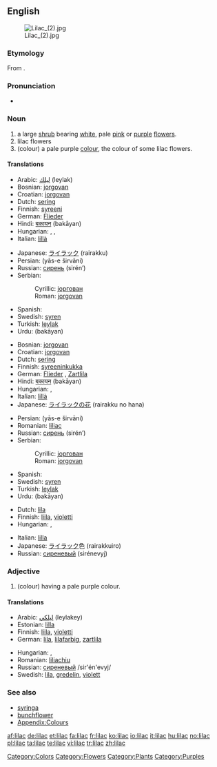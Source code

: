 {{wikipedia}}
==English==
[[Image:Lilac (2).jpg|thumb]]

===Etymology===
From {{Arabic}}.

===Pronunciation===
* {{a|US}} {{IPA|/ˈlaɪlək/}}

===Noun===
{{en-noun}}

# a large [[shrub]] bearing [[white]], pale [[pink]] or [[purple]] [[flower]]s.
# lilac flowers
# (colour) a pale purple [[color|colour]], the colour of some lilac flowers.
#: {{color panel|C8A2C8}}

====Translations====
{{trans-top|shrub}}
* Arabic: [[ليلك]] (leylak)
* Bosnian: [[jorgovan]] {{m}}
* Croatian: [[jorgovan]] {{m}}
* Dutch: [[sering]]
* Finnish: [[syreeni]]
* German: [[Flieder]] {{m}}
* Hindi: [[बकायन]] (bakāyan) {{f}}
* Hungarian: {{t|hu|orgona}}, {{t|hu|orgonabokor}}, {{t|hu|orgonafa}}
* Italian: [[lillà]] {{m}}
{{trans-mid}}
* Japanese: [[ライラック]] (rairakku)
* Persian: {{fa-Arab|[[یاس شیروانی]]}} (yās-e širvāni)
* Russian: [[сирень]] (sirén’) {{f}}
* Serbian:
*: Cyrillic: [[јоргован]] {{m}}
*: Roman: [[jorgovan]] {{m}}
* Spanish: {{t|es|lila|f}}
* Swedish: [[syren]] {{c}}
* Turkish: [[leylak]]
* Urdu: {{ur-Arab|[[بکاین]]}} (bakāyan) {{f}}
{{trans-bottom}}

{{trans-top|flower}}
* Bosnian: [[jorgovan]] {{m}}
* Croatian: [[jorgovan]] {{m}}
* Dutch: [[sering]]
* Finnish: [[syreeninkukka]]
* German: [[Flieder]] {{m}}, [[Zartlila]] {{n}}
* Hindi: [[बकायन]] (bakāyan) {{f}}
* Hungarian: {{t|hu|orgona}}, {{t|hu|orgonavirág}}
* Italian: [[lillà]] {{m}}
* Japanese: [[ライラック]]の[[花]] (rairakku no hana)
{{trans-mid}}
* Persian: {{fa-Arab|[[یاس شیروانی]]}} (yās-e širvāni)
* Romanian: [[liliac]] {{m}}
* Russian: [[сирень]] (sirén’) {{f}}
* Serbian:
*: Cyrillic: [[јоргован]] {{m}}
*: Roman: [[jorgovan]] {{m}}
* Spanish: {{t|es|lila|f}}
* Swedish: [[syren]] {{c}}
* Turkish: [[leylak]]
* Urdu: {{ur-Arab|[[بکاین]]}} (bakāyan) {{f}}
{{trans-bottom}}

{{trans-top|colour}}
* Dutch: [[lila]]
* Finnish: [[liila]], [[violetti]]
* Hungarian: {{t|hu|orgonalila}}, {{t|hu|halványlila}}
{{trans-mid}}
* Italian: [[lilla]] {{n}}
* Japanese: [[ライラック]]色 (rairakkuiro)
* Russian: [[сиреневый]] (sirénevyj)
{{trans-bottom}}

===Adjective===
{{en-adj}}

# (colour) having a pale purple colour.

====Translations====
{{trans-top|colour}}
* Arabic: [[ليلكي]] (leylakey)
* Estonian: [[lilla]]
* Finnish: [[liila]], [[violetti]]
* German: [[lila]], [[lilafarbig]], [[zartlila]]
{{trans-mid}}
* Hungarian: {{t|hu|orgonalila}}, {{t|hu|halványlila}}
* Romanian: [[liliachiu]]
* Russian: [[сиреневый]] /sir'én'evyj/
* Swedish: [[lila]], [[gredelin]], [[violett]]
{{trans-bottom}}

===See also===
* [[syringa]]
* [[bunchflower]]
* [[Appendix:Colours]]

[[Category:Colors]]
[[Category:Flowers]]
[[Category:Plants]]
[[Category:Purples]]

[[af:lilac]]
[[de:lilac]]
[[et:lilac]]
[[fa:lilac]]
[[fr:lilac]]
[[ko:lilac]]
[[io:lilac]]
[[it:lilac]]
[[hu:lilac]]
[[no:lilac]]
[[pl:lilac]]
[[ta:lilac]]
[[te:lilac]]
[[vi:lilac]]
[[tr:lilac]]
[[zh:lilac]]